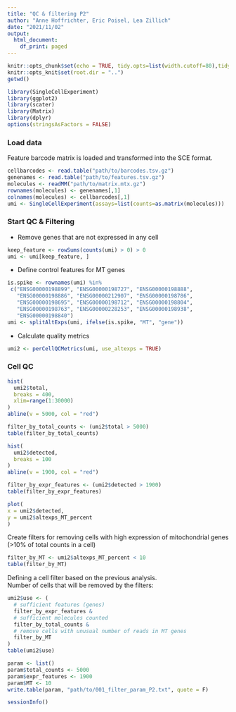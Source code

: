 ---
title: "QC & filtering P2"
author: "Anne Hoffrichter, Eric Poisel, Lea Zillich"
date: "2021/11/02"
output:
  html_document:
    df_print: paged
---

```{r setup, include=FALSE}
knitr::opts_chunk$set(echo = TRUE, tidy.opts=list(width.cutoff=80),tidy=TRUE, fig.asp=0.5, fig.width=12, warning = FALSE)
knitr::opts_knit$set(root.dir = "..")
getwd()
```

```{r loadLibraries, message=FALSE}
library(SingleCellExperiment)
library(ggplot2)
library(scater)
library(Matrix)
library(dplyr)
options(stringsAsFactors = FALSE)
```

### Load data
Feature barcode matrix is loaded and transformed into the SCE format.
```{r loadData}
cellbarcodes <- read.table("path/to/barcodes.tsv.gz")
genenames <- read.table("path/to/features.tsv.gz")
molecules <- readMM("path/to/matrix.mtx.gz")
rownames(molecules) <- genenames[,1]
colnames(molecules) <- cellbarcodes[,1]
umi <- SingleCellExperiment(assays=list(counts=as.matrix(molecules)))
```

### Start QC & Filtering
- Remove genes that are not expressed in any cell
```{r KeepOnlyGenesExpressedInAtLeastOneCell}
keep_feature <- rowSums(counts(umi) > 0) > 0
umi <- umi[keep_feature, ]
```

- Define control features for  MT genes
```{r DefineMTgenes}
is.spike <- rownames(umi) %in% 
 c("ENSG00000198899", "ENSG00000198727", "ENSG00000198888",
   "ENSG00000198886", "ENSG00000212907", "ENSG00000198786",
   "ENSG00000198695", "ENSG00000198712", "ENSG00000198804",
   "ENSG00000198763", "ENSG00000228253", "ENSG00000198938",
   "ENSG00000198840")
umi <- splitAltExps(umi, ifelse(is.spike, "MT", "gene"))
```

- Calculate quality metrics
```{r qualityMetricsMT, warning=FALSE}
umi2 <- perCellQCMetrics(umi, use_altexps = TRUE)
```

### Cell QC   
```{r HistTotalCounts}
hist(
  umi2$total,
  breaks = 400,
  xlim=range(1:30000)
)
abline(v = 5000, col = "red")
```

```{r FilterTotalCounts}
filter_by_total_counts <- (umi2$total > 5000)
table(filter_by_total_counts)
```

```{r HistDetectedGenes}
hist(
  umi2$detected,
  breaks = 100
)
abline(v = 1900, col = "red")
```

```{r FilterExprFeatures}
filter_by_expr_features <- (umi2$detected > 1900)
table(filter_by_expr_features)
```

```{r PlotMTgenes}
plot(
x = umi2$detected,
y = umi2$altexps_MT_percent
)
```

Create filters for removing cells with high expression of mitochondrial genes (>10% of total counts in a cell)

```{r FilterMTgenes}
filter_by_MT <- umi2$altexps_MT_percent < 10
table(filter_by_MT)
```

Defining a cell filter based on the previous analysis.   
Number of cells that will be removed by the filters:

```{r AllFilters}
umi2$use <- (
  # sufficient features (genes)
  filter_by_expr_features &
  # sufficient molecules counted
  filter_by_total_counts &
  # remove cells with unusual number of reads in MT genes
  filter_by_MT
)
table(umi2$use)
```

```{r FilterParameters}
param <- list()
param$total_counts <- 5000
param$expr_features <- 1900
param$MT <- 10
write.table(param, "path/to/001_filter_param_P2.txt", quote = F)
```

```{r sessioninfo}
sessionInfo()
```